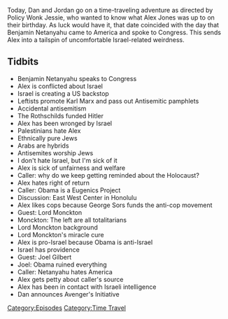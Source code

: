 {{DEFAULTSORT:
    #_EPISODE_0128:March 3, 2015
}}{{Episode
    | title           = March 3, 2015
    | caption         = Listen to this episode on [https://knowledgefight.libsyn.com/knowledge-fight-march-3-2015 Libsyn] [https://open.spotify.com/episode/0FFOmzdMdJQvWRrrhGP0VO Spotify], Read the [[Transcript/128: March 3, 2015|Unofficial Transcript]]
    | episodeNumber   = 128
    | length          = 02:11:42
    | airDate         = February 12, 2018
    | coverageDate    = March 5, 2015
    | episodeType     = [[:Category:Time Travel|Time Travel]]
    | appearance      = [[Benjamin Netanyahu]], [[Karl Marx]], [[George Soros]], [[Lord Monckton]], [[Joel Gilbert]]
    | oocDrop         = If the Bible is sci-fi, why does it keep coming true?
    | previousEpisode = [[127: February 8, 2018]]
    | nextEpisode     = [[129: David Rothschild Interview]]
}}

{{Stub}}

Today, Dan and Jordan go on a time-traveling adventure as directed by Policy Wonk Jessie, who wanted to know what Alex Jones was up to on their birthday. As luck would have it, that date coincided with the day that Benjamin Netanyahu came to America and spoke to Congress. This sends Alex into a tailspin of uncomfortable Israel-related weirdness.

==Tidbits==

*Benjamin Netanyahu speaks to Congress
*Alex is conflicted about Israel
*Israel is creating a US backstop
*Leftists promote Karl Marx and pass out Antisemitic pamphlets
*Accidental antisemitism
*The Rothschilds funded Hitler
*Alex has been wronged by Israel
*Palestinians hate Alex
*Ethnically pure Jews
*Arabs are hybrids
*Antisemites worship Jews
*I don't hate Israel, but I'm sick of it
*Alex is sick of unfairness and welfare
*Caller: why do we keep getting reminded about the Holocaust?
*Alex hates right of return
*Caller: Obama is a Eugenics Project
*Discussion: East West Center in Honolulu
*Alex likes cops because George Sors funds the anti-cop movement
*Guest: Lord Monckton
*Monckton: The left are all totalitarians
*Lord Monckton background
*Lord Monckton's miracle cure
*Alex is pro-Israel because Obama is anti-Israel
*Israel has providence
*Guest: Joel Gilbert
*Joel: Obama ruined everything
*Caller: Netanyahu hates America
*Alex gets petty about caller's source
*Alex has been in contact with Israeli intelligence
*Dan announces Avenger's Initiative

[[Category:Episodes]]
[[Category:Time Travel]]
